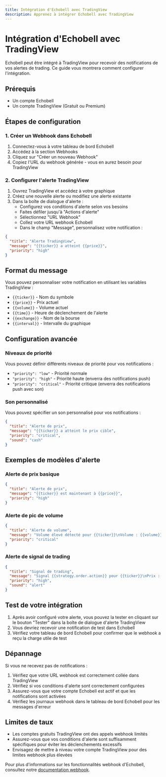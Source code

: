 ```yaml
---
title: Intégration d'Echobell avec TradingView
description: Apprenez à intégrer Echobell avec TradingView
---
```


# Intégration d'Echobell avec TradingView

Echobell peut être intégré à TradingView pour recevoir des notifications de vos alertes de trading. Ce guide vous montrera comment configurer l'intégration.

## Prérequis

- Un compte Echobell
- Un compte TradingView (Gratuit ou Premium)

## Étapes de configuration

### 1. Créer un Webhook dans Echobell

1. Connectez-vous à votre tableau de bord Echobell
2. Accédez à la section Webhooks
3. Cliquez sur "Créer un nouveau Webhook"
4. Copiez l'URL du webhook générée - vous en aurez besoin pour TradingView

### 2. Configurer l'alerte TradingView

1. Ouvrez TradingView et accédez à votre graphique
2. Créez une nouvelle alerte ou modifiez une alerte existante
3. Dans la boîte de dialogue d'alerte :
   - Configurez vos conditions d'alerte selon vos besoins
   - Faites défiler jusqu'à "Actions d'alerte"
   - Sélectionnez "URL Webhook"
   - Collez votre URL webhook Echobell
   - Dans le champ "Message", personnalisez votre notification :

```json
{
  "title": "Alerte TradingView",
  "message": "{{ticker}} a atteint {{price}}",
  "priority": "high"
}
```

## Format du message

Vous pouvez personnaliser votre notification en utilisant les variables TradingView :

- `{{ticker}}` - Nom du symbole
- `{{price}}` - Prix actuel
- `{{volume}}` - Volume actuel
- `{{time}}` - Heure de déclenchement de l'alerte
- `{{exchange}}` - Nom de la bourse
- `{{interval}}` - Intervalle du graphique

## Configuration avancée

### Niveaux de priorité

Vous pouvez définir différents niveaux de priorité pour vos notifications :

- `"priority": "low"` - Priorité normale
- `"priority": "high"` - Priorité haute (enverra des notifications push)
- `"priority": "critical"` - Priorité critique (enverra des notifications push avec son)

### Son personnalisé

Vous pouvez spécifier un son personnalisé pour vos notifications :

```json
{
  "title": "Alerte de prix",
  "message": "{{ticker}} a atteint le prix cible",
  "priority": "critical",
  "sound": "cash"
}
```

## Exemples de modèles d'alerte

### Alerte de prix basique

```json
{
  "title": "Alerte de prix",
  "message": "{{ticker}} est maintenant à {{price}}",
  "priority": "high"
}
```

### Alerte de pic de volume

```json
{
  "title": "Alerte de volume",
  "message": "Volume élevé détecté pour {{ticker}}\nVolume : {{volume}}\nPrix : {{price}}",
  "priority": "critical"
}
```

### Alerte de signal de trading

```json
{
  "title": "Signal de trading",
  "message": "Signal {{strategy.order.action}} pour {{ticker}}\nPrix : {{price}}\nHeure : {{time}}",
  "priority": "high",
  "sound": "alert"
}
```

## Test de votre intégration

1. Après avoir configuré votre alerte, vous pouvez la tester en cliquant sur le bouton "Tester" dans la boîte de dialogue d'alerte TradingView
2. Vous devriez recevoir une notification de test dans Echobell
3. Vérifiez votre tableau de bord Echobell pour confirmer que le webhook a reçu la charge utile de test

## Dépannage

Si vous ne recevez pas de notifications :

1. Vérifiez que votre URL webhook est correctement collée dans TradingView
2. Vérifiez si vos conditions d'alerte sont correctement configurées
3. Assurez-vous que votre compte Echobell est actif et que les notifications sont activées
4. Vérifiez les journaux webhook dans le tableau de bord Echobell pour les messages d'erreur

## Limites de taux

- Les comptes gratuits TradingView ont des appels webhook limités
- Assurez-vous que vos conditions d'alerte sont suffisamment spécifiques pour éviter les déclenchements excessifs
- Envisagez de mettre à niveau votre compte TradingView pour des limites webhook plus élevées

Pour plus d'informations sur les fonctionnalités webhook d'Echobell, consultez notre [documentation webhook](/docs/webhook).
